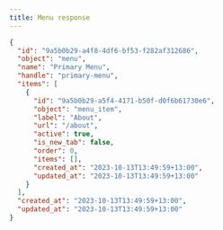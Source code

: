 ```yaml
---
title: Menu response
---
```


```json title="JSON Response"
{
  "id": "9a5b0b29-a4f8-4df6-bf53-f282af312686",
  "object": "menu",
  "name": "Primary Menu",
  "handle": "primary-menu",
  "items": [
    {
      "id": "9a5b0b29-a5f4-4171-b50f-d0f6b61730e6",
      "object": "menu_item",
      "label": "About",
      "url": "/about",
      "active": true,
      "is_new_tab": false,
      "order": 0,
      "items": [],
      "created_at": "2023-10-13T13:49:59+13:00",
      "updated_at": "2023-10-13T13:49:59+13:00"
    }
  ],
  "created_at": "2023-10-13T13:49:59+13:00",
  "updated_at": "2023-10-13T13:49:59+13:00"
}
```
